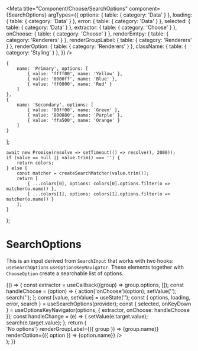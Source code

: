 

<Meta
    title="Component/Choose/SearchOptions"
    component={SearchOptions}
    argTypes={{
        options: { table: { category: 'Data' } },
        loading: { table: { category: 'Data' } },
        error: { table: { category: 'Data' } },
        selected: { table: { category: 'Data' } },
        extractor: { table: { category: 'Choose' } },
        onChoose: { table: { category: 'Choose' } },
        renderEmtpy: { table: { category: 'Renderers' } },
        renderGroupLabel: { table: { category: 'Renderers' } },
        renderOption: { table: { category: 'Renderers' } },
        className: { table: { category: 'Styling' } },
    }}
/>


    {
        name: 'Primary', options: [
            { value: 'ffff00', name: 'Yellow' },
            { value: '0000ff', name: 'Blue' },
            { value: 'ff0000', name: 'Red' }
        ]
    },
    {
        name: 'Secondary', options: [
            { value: '00ff00', name: 'Green' },
            { value: '800080', name: 'Purple' },
            { value: 'ffa500', name: 'Orange' }
        ]
    }
];

    await new Promise(resolve => setTimeout(() => resolve(), 2000));
    if (value == null || value.trim() === '') {
        return colors;
    } else {
        const matcher = createSearchMatcher(value.trim());
        return [
            { ...colors[0], options: colors[0].options.filter(o => matcher(o.name)) },
            { ...colors[1], options: colors[1].options.filter(o => matcher(o.name)) }
        ];
    }
};


# SearchOptions

This is an input derived from `SearchInput` that works with two hooks:
`useSearchOptions` `useOptionsKeyNavigator`. These elements together with
`ChooseOption` create a searchable list of options. 

<Canvas>
    <Story name="Default">
        {() => {
            const extractor = useCallback((group) => group.options, []);
            const handleChoose = (option) => {
                action('onChoose')(option); 
                setValue('');
                search('');
            };
            const [value, setValue] = useState('');
            const { options, loading, error, search } = useSearchOptions(provider);
            const { selected, onKeyDown } = useOptionsKeyNavigator(options, { extractor, onChoose: handleChoose });
            const handleChange = (e) => {
                setValue(e.target.value);
                search(e.target.value);
            };
            return (
                <div className="w-96 text-base border border-control-border rounded overflow-hidden">
                    <div className="lux-p-2em">
                        <SearchOptions 
                            loading={loading} 
                            error={error}
                            value={value} 
                            onChange={handleChange} 
                            onKeyDown={onKeyDown}
                        />
                    </div>
                    <ChooseOption
                        options={options}
                        loading={loading}
                        error={error}
                        selected={selected}
                        extractor={extractor}
                        onChoose={handleChoose}
                        renderEmtpy={() => 'No options'}
                        renderGroupLabel={({ group }) => <span>{group.name}</span>}
                        renderOption={({ option }) => <span className="lux-px-2em italic">{option.name}</span>}
                    />
                </div>
            );
        }}
    </Story>
</Canvas>
